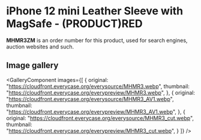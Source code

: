 
# iPhone 12 mini Leather Sleeve with MagSafe - (PRODUCT)RED

<Callout type='info' emoji='👉🏻'>**MHMR3ZM** is an order number for this product, used for search engines, auction websites and such.</Callout>

## Image gallery

<GalleryComponent
    images={[
      {
        original: "https://cloudfront.everycase.org/everysource/MHMR3.webp",
        thumbnail: "https://cloudfront.everycase.org/everypreview/MHMR3.webp",
      },
      {
        original: "https://cloudfront.everycase.org/everysource/MHMR3_AV1.webp",
        thumbnail: "https://cloudfront.everycase.org/everypreview/MHMR3_AV1.webp",
      },
      {
        original: "https://cloudfront.everycase.org/everysource/MHMR3_cut.webp",
        thumbnail: "https://cloudfront.everycase.org/everypreview/MHMR3_cut.webp",
      }
    ]}
  />
